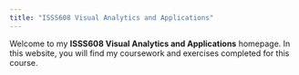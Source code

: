 ```yaml
---
title: "ISSS608 Visual Analytics and Applications"
---
```


Welcome to my **ISSS608 Visual Analytics and Applications** homepage. In this website, you will find my coursework and exercises completed for this course.
